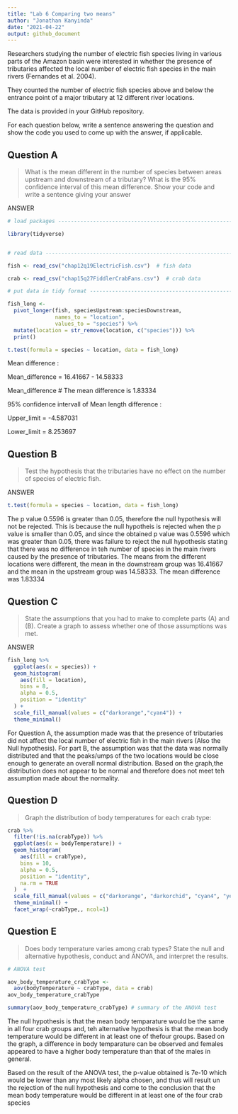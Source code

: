```yaml
---
title: "Lab 6 Comparing two means"
author: "Jonathan Kanyinda"
date: "2021-04-22"
output: github_document
---
```



Researchers studying the number of electric fish species living in various parts of the Amazon basin were interested in whether the presence of tributaries affected the local number of electric fish species in the main rivers (Fernandes et al. 2004).

They counted the number of electric fish species above and below the entrance point of a major tributary at 12 different river locations.

The data is provided in your GitHub repository.

For each question below, write a sentence answering the question and show the code you used to come up with the answer, if applicable.

## Question A

> What is the mean different in the number of species between areas upstream and downstream of a tributary? What is the 95% confidence interval of this mean difference. Show your code and write a sentence giving your answer

ANSWER

```r

# load packages -----------------------------------------------------------

library(tidyverse)


# read data ---------------------------------------------------------------

fish <- read_csv("chap12q19ElectricFish.csv")  # fish data

crab <- read_csv("chap15q27FiddlerCrabFans.csv")  # crab data

# put data in tidy format ------------------------------------------------

fish_long <- 
  pivot_longer(fish, speciesUpstream:speciesDownstream,
               names_to = "location",
               values_to = "species") %>% 
  mutate(location = str_remove(location, c("species"))) %>% 
  print()

t.test(formula = species ~ location, data = fish_long)
```

 Mean difference :

Mean_difference = 16.41667 - 14.58333

Mean_difference # The mean difference is 1.83334

 95% confidence intervall of Mean length difference :

Upper_limit = -4.587031

Lower_limit = 8.253697


## Question B

> Test the hypothesis that the tributaries have no effect on the number of species of electric fish.

ANSWER

```r
t.test(formula = species ~ location, data = fish_long)
```

The p value 0.5596 is greater than  0.05, therefore the null hypothesis will not be rejected. This is because the null hypotheis is rejected when the p value is smaller than 0.05, and since the obtained p value was 0.5596 which was greater than 0.05, there was failure to reject the null hypothesis stating that there was no difference in teh number of species in the main rivers caused by the presence of tributaries.
The means from the different locations were different, the mean in the downstream group was  16.41667 and the mean in the upstream group was 14.58333. The mean difference was 1.83334

## Question C

> State the assumptions that you had to make to complete parts (A) and (B). Create a graph to assess whether one of those assumptions was met.

ANSWER

```r
fish_long %>% 
  ggplot(aes(x = species)) +
  geom_histogram(
    aes(fill = location), 
    bins = 8, 
    alpha = 0.5, 
    position = "identity"
  ) +
  scale_fill_manual(values = c("darkorange","cyan4")) +
  theme_minimal()
```




For Question A, the assumption made was that the presence of tributaries did not affect the local
number of electric fish in the main rivers (Also the Null hypothesis). For part B, the assumption 
was that the data was normally distributed and that the peaks/umps of the two locations 
would be close enough to generate an overall normal distribution.
Based on the graph,the distribution does not appear to be normal and therefore
does not meet teh assumption made about the normality.




## Question D 

>Graph the distribution of body temperatures for each crab type:

```r
crab %>% 
  filter(!is.na(crabType)) %>% 
  ggplot(aes(x = bodyTemperature)) +
  geom_histogram(
    aes(fill = crabType), 
    bins = 10, 
    alpha = 0.5, 
    position = "identity",
    na.rm = TRUE
  )  + 
  scale_fill_manual(values = c("darkorange", "darkorchid", "cyan4", "yellow")) +
  theme_minimal() +
  facet_wrap(~crabType,, ncol=1)
```






## Question E

>Does body temperature varies among crab types? State the null and alternative hypothesis, conduct and ANOVA, and interpret the results.

```r
# ANOVA test

aov_body_temperature_crabType <-
  aov(bodyTemperature ~ crabType, data = crab)
aov_body_temperature_crabType

summary(aov_body_temperature_crabType) # summary of the ANOVA test

```



The null hypothesis is that the mean body temparature would be the same in all four crab groups and,
teh alternative hypothesis is that the mean body temperature would be different in at least one of 
thefour groups.
Based on the graph, a difference in body temparature can be observed and females appeared to have a 
higher body temperature than that of the males in general.

Based on the result of the ANOVA test, the p-value obtained is 7e-10 which would be lower than any
most likely alpha chosen, and thus will result un the rejection of the null hypothesis and come to 
the conclusion that the mean body temperature would be different in at least one of the four
crab species


